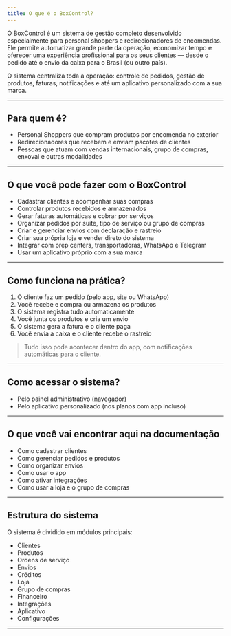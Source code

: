 ```yaml
---
title: O que é o BoxControl?
---
```


O BoxControl é um sistema de gestão completo desenvolvido especialmente para personal shoppers e redirecionadores de encomendas. Ele permite automatizar grande parte da operação, economizar tempo e oferecer uma experiência profissional para os seus clientes — desde o pedido até o envio da caixa para o Brasil (ou outro país).

O sistema centraliza toda a operação: controle de pedidos, gestão de produtos, faturas, notificações e até um aplicativo personalizado com a sua marca.

---

## Para quem é?

- Personal Shoppers que compram produtos por encomenda no exterior
- Redirecionadores que recebem e enviam pacotes de clientes
- Pessoas que atuam com vendas internacionais, grupo de compras, enxoval e outras modalidades

---

## O que você pode fazer com o BoxControl

- Cadastrar clientes e acompanhar suas compras
- Controlar produtos recebidos e armazenados
- Gerar faturas automáticas e cobrar por serviços
- Organizar pedidos por suíte, tipo de serviço ou grupo de compras
- Criar e gerenciar envios com declaração e rastreio
- Criar sua própria loja e vender direto do sistema
- Integrar com prep centers, transportadoras, WhatsApp e Telegram
- Usar um aplicativo próprio com a sua marca

---

## Como funciona na prática?

1. O cliente faz um pedido (pelo app, site ou WhatsApp)
2. Você recebe e compra ou armazena os produtos
3. O sistema registra tudo automaticamente
4. Você junta os produtos e cria um envio
5. O sistema gera a fatura e o cliente paga
6. Você envia a caixa e o cliente recebe o rastreio

> Tudo isso pode acontecer dentro do app, com notificações automáticas para o cliente.

---

## Como acessar o sistema?

- Pelo painel administrativo (navegador)
- Pelo aplicativo personalizado (nos planos com app incluso)

---

## O que você vai encontrar aqui na documentação

- Como cadastrar clientes
- Como gerenciar pedidos e produtos
- Como organizar envios
- Como usar o app
- Como ativar integrações
- Como usar a loja e o grupo de compras

---

## Estrutura do sistema

O sistema é dividido em módulos principais:

- Clientes
- Produtos
- Ordens de serviço
- Envios
- Créditos
- Loja
- Grupo de compras
- Financeiro
- Integrações
- Aplicativo
- Configurações

---

